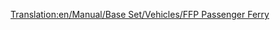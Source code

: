 [[Translation:en/Manual/Base Set/Vehicles/FFP Passenger Ferry]]

{{el/Πλοία|Image=[[File:en/Ferry.png|Επιβατηγό Πλοίο FFP]]
|Όνομα=Επιβατηγό Πλοίο FFP
|Κόστος=21.325£ (42.650$)
|Ταχύτητα=64 χλμ/ω (40 μίλια/ω)
|Ετήσια=1.312£ (2.624$)
|Έτος σχεδίασης=1971
|Διάρκεια ζωής=30
|Χωρητικότητα=130 επιβάτες
|Περιγραφή=Το επιβατηγό πλοίο FFP είναι ένα αργό φέρυ σχεδιασμένο για πρόσβαση από λιμένα σε λιμένα από μεγάλες αποστάσεις. Έχει τη διπλάσια ταχύτητα του MPS, με μεγαλύτερη χωρητικότητα και λίγο μικρότερα έξοδα λειτουργίας. Το μόνο του μειονέκτημα είναι ότι εισάγεται αρκετά αργότερα αν ξεκινήσει κανείς από το 1920 ή το 1950.
|Πραγματικότητα=Πλασματικό.
}}